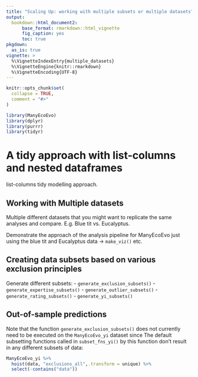 ```yaml
---
title: "Scaling Up: working with multiple subsets or multiple datasets"
output: 
  bookdown::html_document2:
      base_format: rmarkdown::html_vignette
      fig_caption: yes
      toc: true
pkgdown:
  as_is: true
vignette: >
  %\VignetteIndexEntry{multiple_datasets}
  %\VignetteEngine{knitr::rmarkdown}
  %\VignetteEncoding{UTF-8}
---
```


```r
knitr::opts_chunk$set(
  collapse = TRUE,
  comment = "#>"
)
```

```r
library(ManyEcoEvo)
library(dplyr)
library(purrr)
library(tidyr)
```

# A tidy approach with list-columns and nested dataframes
list-columns tidy modelling approach.

## Working with Multiple datasets

Multiple different datasets that you might want to replicate the same analyses and compare. E.g. Blue tit vs. Eucalyptus. 

Demonstrate the approach of the analysis pipeline for ManyEcoEvo just using the blue tit and Eucalyptus data -> `make_viz()` etc. 

## Creating data subsets based on various exclusion principles

Generate different subsets:
- `generate_exclusion_subsets()`
- `generate_expertise_subsets()` 
- `generate_outlier_subsets()` 
- `generate_rating_subsets()` 
- `generate_yi_subsets()`

## Out-of-sample predictions

Note that the function `generate_exclusion_subsets()` does not currently need to be executed on the `ManyEcoEvo_yi` dataset since The default subsetting functions called in  `subset_fns_yi()` by this function don't result in any different subsets of data:

```r
ManyEcoEvo_yi %>% 
  hoist(data, "exclusions_all",.transform = unique) %>% 
  select(-contains("data"))
```
